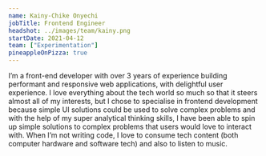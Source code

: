 ```yaml
---
name: Kainy-Chike Onyechi
jobTitle: Frontend Engineer
headshot: ../images/team/kainy.png
startDate: 2021-04-12
team: ["Experimentation"]
pineappleOnPizza: true
---
```


I’m a front-end developer with over 3 years of experience building performant and responsive web applications, with delightful user experience.
I love everything about the tech world so much so that it steers almost all of my interests, but I chose to specialise in frontend development because simple UI solutions could be used to solve complex problems and with the help of my super analytical thinking skills, I have been able to spin up simple solutions to complex problems that users would love to interact with.
When I’m not writing code, I love to consume tech content (both computer hardware and software tech) and also to listen to music.
<!-- Achievements:
My contribution to an open source project through the Ayivel community, in 2022 -->